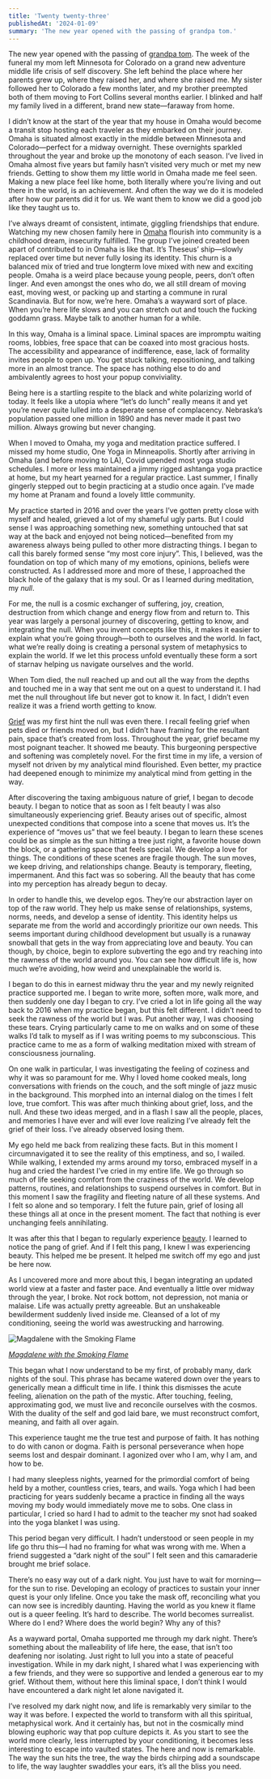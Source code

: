```yaml
---
title: 'Twenty twenty-three'
publishedAt: '2024-01-09'
summary: 'The new year opened with the passing of grandpa tom.'
---
```


The new year opened with the passing of [grandpa tom](grandpa-tom). The week of the funeral my mom left Minnesota for Colorado on a grand new adventure middle life crisis of self discovery. She left behind the place where her parents grew up, where they raised her, and where she raised me. My sister followed her to Colorado a few months later, and my brother preempted both of them moving to Fort Collins several months earlier. I blinked and half my family lived in a different, brand new state—faraway from home.

I didn’t know at the start of the year that my house in Omaha would become a transit stop hosting each traveler as they embarked on their journey. Omaha is situated almost exactly in the middle between Minnesota and Colorado—perfect for a midway overnight. These overnights sparkled throughout the year and broke up the monotony of each season. I’ve lived in Omaha almost five years but family hasn’t visited very much or met my new friends. Getting to show them my little world in Omaha made me feel seen. Making a new place feel like home, both literally where you’re living and out there in the world, is an achievement. And often the way we do it is modeled after how our parents did it for us. We want them to know we did a good job like they taught us to.

I’ve always dreamt of consistent, intimate, giggling friendships that endure. Watching my new chosen family here in [Omaha](omaha) flourish into community is a childhood dream, insecurity fulfilled. The group I’ve joined created been apart of contributed to in Omaha is like that. It’s Theseus’ ship—slowly replaced over time but never fully losing its identity. This churn is a balanced mix of tried and true longterm love mixed with new and exciting people. Omaha is a weird place because young people, peers, don’t often linger. And even amongst the ones who do, we all still dream of moving east, moving west, or packing up and starting a commune in rural Scandinavia. But for now, we’re here. Omaha’s a wayward sort of place. When you’re here life slows and you can stretch out and touch the fucking goddamn grass. Maybe talk to another human for a while. 

In this way, Omaha is a liminal space. Liminal spaces are impromptu waiting rooms, lobbies, free space that can be coaxed into most gracious hosts. The accessibility and appearance of indifference, ease, lack of formality invites people to open up. You get stuck talking, repositioning, and talking more in an almost trance. The space has nothing else to do and ambivalently agrees to host your popup conviviality.

Being here is a startling respite to the black and white polarizing world of today. It feels like a utopia where “let’s do lunch” really means it and yet you’re never quite lulled into a desperate sense of complacency. Nebraska’s population passed one million in 1890 and has never made it past two million. Always growing but never changing.

When I moved to Omaha, my yoga and meditation practice suffered. I missed my home studio, One Yoga in Minneapolis. Shortly after arriving in Omaha (and before moving to LA), Covid upended most yoga studio schedules. I more or less maintained a jimmy rigged ashtanga yoga practice at home, but my heart yearned for a regular practice. Last summer, I finally gingerly stepped out to begin practicing at a studio once again. I’ve made my home at Pranam and found a lovely little community.

My practice started in 2016 and over the years I’ve gotten pretty close with myself and healed, grieved a lot of my shameful ugly parts. But I could sense I was approaching something new, something untouched that sat way at the back and enjoyed not being noticed—benefited from my awareness always being pulled to other more distracting things. I began to call this barely formed sense “my most core injury”. This, I believed, was the foundation on top of which many of my emotions, opinions, beliefs were constructed. As I addressed more and more of these, I approached the black hole of the galaxy that is my soul. Or as I learned during meditation, my *null*.

For me, the null is a cosmic exchanger of suffering, joy, creation, destruction from which change and energy flow from and return to. This year was largely a personal journey of discovering, getting to know, and integrating the null. When you invent concepts like this, it makes it easier to explain what you’re going through—both to ourselves and the world. In fact, what we’re really doing is creating a personal system of metaphysics to explain the world. If we let this process unfold eventually these form a sort of starnav helping us navigate ourselves and the world.

When Tom died, the null reached up and out all the way from the depths and touched me in a way that sent me out on a quest to understand it. I had met the null throughout life but never got to know it. In fact, I didn’t even realize it was a friend worth getting to know.

[Grief](the-warmth-of-grief) was my first hint the null was even there. I recall feeling grief when pets died or friends moved on, but I didn’t have framing for the resultant pain, space that’s created from loss. Throughout the year, grief became my most poignant teacher. It showed me beauty. This burgeoning perspective and softening was completely novel. For the first time in my life, a version of myself not driven by my analytical mind flourished. Even better, my practice had deepened enough to minimize my analytical mind from getting in the way.

After discovering the taxing ambiguous nature of grief, I began to decode beauty. I began to notice that as soon as I felt beauty I was also simultaneously experiencing grief. Beauty arises out of specific, almost unexpected conditions that compose into a scene that moves us. It’s the experience of “moves us” that we feel beauty. I began to learn these scenes could be as simple as the sun hitting a tree just right, a favorite house down the block, or a gathering space that feels special. We develop a love for things. The conditions of these scenes are fragile though. The sun moves, we keep driving, and relationships change. Beauty is temporary, fleeting, impermanent. And this fact was so sobering. All the beauty that has come into my perception has already begun to decay.

In order to handle this, we develop egos. They’re our abstraction layer on top of the raw world. They help us make sense of relationships, systems, norms, needs, and develop a sense of identity. This identity helps us separate me from the world and accordingly prioritize our own needs. This seems important during childhood development but usually is a runaway snowball that gets in the way from appreciating love and beauty. You can though, by choice, begin to explore subverting the ego and try reaching into the rawness of the world around you. You can see how difficult life is, how much we’re avoiding, how weird and unexplainable the world is.

I began to do this in earnest midway thru the year and my newly reignited practice supported me. I began to write more, soften more, walk more, and then suddenly one day I began to cry. I’ve cried a lot in life going all the way back to 2016 when my practice began, but this felt different. I didn’t need to seek the rawness of the world but I was. Put another way, I was choosing these tears. Crying particularly came to me on walks and on some of these walks I’d talk to myself as if I was writing poems to my subconscious. This practice came to me as a form of walking meditation mixed with stream of consciousness journaling.

On one walk in particular, I was investigating the feeling of coziness and why it was so paramount for me. Why I loved home cooked meals, long conversations with friends on the couch, and the soft mingle of jazz music in the background. This morphed into an internal dialog on the times I felt love, true comfort. This was after much thinking about grief, loss, and the null. And these two ideas merged, and in a flash I saw all the people, places, and memories I have ever and will ever love realizing I’ve already felt the grief of their loss. I’ve already observed losing them.

My ego held me back from realizing these facts. But in this moment I circumnavigated it to see the reality of this emptiness, and so, I wailed. While walking, I extended my arms around my torso, embraced myself in a hug and cried the hardest I’ve cried in my entire life. We go through so much of life seeking comfort from the craziness of the world. We develop patterns, routines, and relationships to suspend ourselves in comfort. But in this moment I saw the fragility and fleeting nature of all these systems. And I felt so alone and so temporary. I felt the future pain, grief of losing all these things all at once in the present moment. The fact that nothing is ever unchanging feels annihilating. 

It was after this that I began to regularly experience [beauty](Beauty%2096f76219af7d4cafb54135edf9768c9b.md). I learned to notice the pang of grief. And if I felt this pang, I knew I was experiencing beauty. This helped me be present. It helped me switch off my ego and just be here now.

As I uncovered more and more about this, I began integrating an updated world view at a faster and faster pace. And eventually a little over midway through the year, I broke. Not rock bottom, not depression, not mania or malaise. Life was actually pretty agreeable. But an unshakeable bewilderment suddenly lived inside me. Cleansed of a lot of my conditioning, seeing the world was awestrucking and harrowing. 

![[*Magdalene with the Smoking Flame*](https://en.wikipedia.org/wiki/Magdalene_with_the_Smoking_Flame)](/twenty-twenty-three/Georges_de_La_Tour_-_Magdalen_of_Night_Light_-_WGA12337.jpg)

[*Magdalene with the Smoking Flame*](https://en.wikipedia.org/wiki/Magdalene_with_the_Smoking_Flame)

This began what I now understand to be my first, of probably many, dark nights of the soul. This phrase has became watered down over the years to generically mean a difficult time in life. I think this dismisses the acute feeling, alienation on the path of the mystic. After touching, feeling, approximating god, we must live and reconcile ourselves with the cosmos. With the duality of the self and god laid bare, we must reconstruct comfort, meaning, and faith all over again.

This experience taught me the true test and purpose of faith. It has nothing to do with canon or dogma. Faith is personal perseverance when hope seems lost and despair dominant. I agonized over who I am, why I am, and how to be. 

I had many sleepless nights, yearned for the primordial comfort of being held by a mother, countless cries, tears, and wails. Yoga which I had been practicing for years suddenly became a practice in finding all the ways moving my body would immediately move me to sobs. One class in particular, I cried so hard I had to admit to the teacher my snot had soaked into the yoga blanket I was using.

This period began very difficult. I hadn’t understood or seen people in my life go thru this—I had no framing for what was wrong with me. When a friend suggested a “dark night of the soul” I felt seen and this camaraderie brought me brief solace. 

There’s no easy way out of a dark night. You just have to wait for morning—for the sun to rise. Developing an ecology of practices to sustain your inner quest is your only lifeline. Once you take the mask off, reconciling what you can now see is incredibly daunting. Having the world as you knew it flame out is a queer feeling. It’s hard to describe. The world becomes surrealist. Where do I end? Where does the world begin? Why any of this? 

As a wayward portal, Omaha supported me through my dark night. There’s something about the malleability of life here, the ease, that isn’t too deafening nor isolating. Just right to lull you into a state of peaceful investigation. While in my dark night, I shared what I was experiencing with a few friends, and they were so supportive and lended a generous ear to my grief. Without them, without here this liminal space, I don’t think I would have encountered a dark night let alone navigated it.

I’ve resolved my dark night now, and life is remarkably very similar to the way it was before. I expected the world to transform with all this spiritual, metaphysical work. And it certainly has, but not in the cosmically mind blowing euphoric way that pop culture depicts it. As you start to see the world more clearly, less interrupted by your conditioning, it becomes less interesting to escape into vaulted states. The here and now is remarkable. The way the sun hits the tree, the way the birds chirping add a soundscape to life, the way laughter swaddles your ears, it’s all the bliss you need.